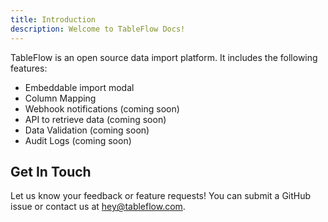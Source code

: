 ```yaml
---
title: Introduction
description: Welcome to TableFlow Docs!
---
```


TableFlow is an open source data import platform. It includes the following features:

* Embeddable import modal
* Column Mapping
* Webhook notifications (coming soon)
* API to retrieve data (coming soon)
* Data Validation (coming soon)
* Audit Logs (coming soon)

## Get In Touch
Let us know your feedback or feature requests! You can submit a GitHub issue or contact us at [hey@tableflow.com](mailto:hey@tableflow.com).
